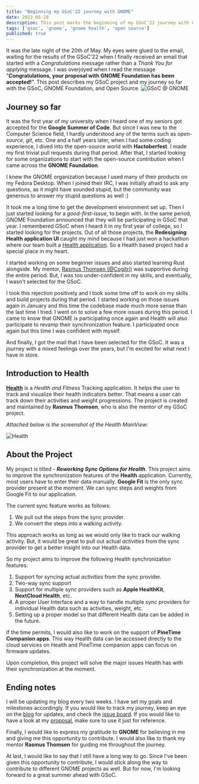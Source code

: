 ```yaml
---
title: "Beginning my GSoC'22 journey with GNOME"
date: 2022-05-28
description: This post marks the beginning of my GSoC'22 journey with GNOME.
tags: ['gsoc', 'gnome', 'gnome health', 'open source']
published: true
---
```


It was the late night of the 20th of May. My eyes were glued to the email, waiting for the results of the GSoC'22 when I finally received an email that started with a _Congratulations_ message rather than a _Thank You for applying_ message. I was overjoyed when I read the message "**Congratulations, your proposal with GNOME Foundation has been accepted!**". This post describes my GSoC project and my journey so far with the GSoC, GNOME Foundation, and Open Source.
![GSoC @ GNOME](https://i.imgur.com/OzbtuW7.png)

## Journey so far

It was the first year of my university when I heard one of my seniors got accepted for the **Google Summer of Code**. But since I was new to the Computer Science field, I hardly understood any of the terms such as _open-source_, _git_, etc. One and a half years later, when I had some coding experience, I dived into the open-source world with **Hactoberfest**. I made my first trivial pull requests during that period. After that, I started looking for some organizations to start with the open-source contribution when I came across the **GNOME Foundation**.

I knew the GNOME organization because I used many of their products on my Fedora Desktop. When I joined their IRC, I was initially afraid to ask any questions, as it might have sounded stupid, but the community was generous to answer my stupid questions as well :)

It took me a long time to get the development environment set up. Then I just started looking for a _good-first-issue_, to begin with. In the same period, GNOME Foundation announced that they will be participating in GSoC that year. I remembered GSoC when I heard it in my first year of college, so I started looking for the projects. Out of all those projects, the **Redesigning Health application UI** caught my mind because I had just won a hackathon where our team built a [Health application](https://github.com/amankrx/Healthsy). So a Health based project had a special place in my heart.

I started working on some beginner issues and also started learning Rust alongside. My mentor, [Rasmus Thomsen (@Cogitri)](https://github.com/Cogitri) was supportive during the entire period. But, I was too under-confident in my skills, and eventually, I wasn't selected for the GSoC.

I took this rejection positively and I took some time off to work on my skills and build projects during that period. I started working on those issues again in January and this time the codebase made much more sense than the last time I tried. I went on to solve a few more issues during this period. I came to know that GNOME is participating once again and Health will also participate to revamp their synchronization feature. I participated once again but this time I was confident with myself.

And finally, I got the mail that I have been selected for the GSoC. It was a journey with a mixed feelings over the years, but I'm excited for what next I have in store.

## Introduction to Health

**[Health](https://gitlab.gnome.org/World/Health)** is a _Health and Fitness_ Tracking application. It helps the user to track and visualize their health indicators better. That means a user can track down their activities and weight progressions. The project is created and maintained by **Rasmus Thomsen**, who is also the mentor of my GSoC project.

_Attached below is the screenshot of the Health MainView:_

![Health](https://i.imgur.com/UxX35IX.png)

## About the Project

My project is titled - **_Reworking Sync Options for Health_**. This project aims to improve the synchronization features of the **Health** application. Currently, most users have to enter their data manually. **Google Fit** is the only sync provider present at the moment. We can sync steps and weights from Google Fit to our application.

The current sync feature works as follows:

1. We pull out the steps from the sync provider.
2. We convert the steps into a walking activity.

This approach works as long as we would only like to track our walking activity. But, it would be great to pull out actual _activities_ from the sync provider to get a better insight into our Health data.

So my project aims to improve the following Health synchronization features:

1. Support for syncing actual _activities_ from the sync provider.
2. Two-way sync support
3. Support for multiple sync providers such as **Apple HealthKit**, **NextCloud Health**, etc.
4. A proper User Interface and a way to handle multiple sync providers for individual Health data such as activities, weight, etc.
5. Setting up a proper model so that different Health data can be added in the future.

If the time permits, I would also like to work on the support of **PineTime Companion apps**. This way Health data can be accessed directly to the cloud services on Health and PineTime companion apps can focus on firmware updates.

Upon completion, this project will solve the major issues Health has with their synchronization at the moment.

## Ending notes

I will be updating my blog every two weeks. I have set my goals and milestones accordingly. If you would like to track my journey, keep an eye on the [blog](https://amankrx.com/blog) for updates, and check the [issue board](https://gitlab.gnome.org/World/Health/-/boards/15961). If you would like to have a look at my [proposal](/documents/Reworking_Sync_Options_for_Health.pdf), make sure to use it just for reference.

Finally, I would like to express my gratitude to **GNOME** for believing in me and giving me this opportunity to contribute. I would also like to thank my mentor **Rasmus Thomsen** for guiding me throughout the journey.

At last, I would like to say that I still have a long way to go. Since I've been given this opportunity to contribute, I would stick along the way to contribute to different GNOME projects as well. But for now, I'm looking forward to a great summer ahead with GSoC.
